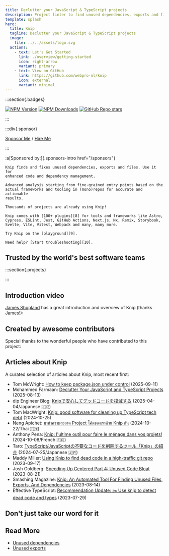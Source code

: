 ```yaml
---
title: Declutter your JavaScript & TypeScript projects
description: Project linter to find unused dependencies, exports and files
template: splash
hero:
  title: Knip
  tagline: Declutter your JavaScript & TypeScript projects
  image:
    file: ../../assets/logo.svg
  actions:
    - text: Let's Get Started
      link: ./overview/getting-started
      icon: right-arrow
      variant: primary
    - text: View on GitHub
      link: https://github.com/webpro-nl/knip
      icon: external
      variant: minimal
---
```



:::section{.badges}

[![NPM Version][2]][1] [![NPM Downloads][3]][1] [![GitHub Repo   stars][5]][4]

:::

:::div{.sponsor}

[Sponsor Me][6] / [Hire Me][7]

:::

:a[Sponsored by:]{.sponsors-intro href="/sponsors"}

<Sponsors showAll={false} />

<CardGrid>
  <Card title="Why use Knip?" icon="approve-check">

    Knip finds and fixes unused dependencies, exports and files. Use it for
    enhanced code and dependency management.

  </Card>

  <Card title="How does it work?" icon="setting">

    Advanced analysis starting from fine-grained entry points based on the
    actual frameworks and tooling in (mono)repos for accurate and actionable
    results.

  </Card>

  <Card title="Battle-tested" icon="approve-check">

    Thousands of projects are already using Knip!

  </Card>

  <Card title="Plugins" icon="open-book">

    Knip comes with [100+ plugins][8] for tools and frameworks like Astro,
    Cypress, ESLint, Jest, GitHub Actions, Next.js, Nx, Remix, Storybook,
    Svelte, Vite, Vitest, Webpack and many, many more.

  </Card>

  <Card title="Playground" icon="rocket">

    Try Knip on the [playground][9].

  </Card>

  <Card title="Troubleshooting" icon="warning">

    Need help? [Start troubleshooting][10].

  </Card>
</CardGrid>

## Trusted by the world's best software teams

:::section{.projects}

<Projects />

:::

## Introduction video

[James Shopland][11] has a great introduction and overview of Knip (thanks
James!):

<YouTube id="uhEkgWt-pUM" />

## Created by awesome contributors

Special thanks to the wonderful people who have contributed to this project:

<Contributors />

## Articles about Knip

A curated selection of articles about Knip, most recent first:

- Tom McWright: [How to keep package.json under control][12] (2025-09-11)
- Mohammed Farmaan: [Declutter Your JavaScript and TypeScript Projects][13]
  (2025-08-13)
- dip Engineer Blog: [Knipで安心してデッドコードを撲滅する][14]
  (2025-04-04/Japanese 🇯🇵)
- Tom MacWright: [Knip: good software for cleaning up TypeScript tech debt][15]
  (2024-10-25)
- Neng Apichet: [มาทำความสะอาด Project โค้ดของเราด้วย Knip กัน][16]
  (2024-10-22/Thai 🇹🇭)
- Anthony Pena: [Knip: l'ultime outil pour faire le ménage dans vos
  projets!][17] (2024-10-08/French 🇫🇷)
- Taro: [TypeScript/JavaScriptの不要なコードを削除するツール「Knip」の紹介][18]
  (2024-07-25/Japanese 🇯🇵)
- Maddy Miller: [Using Knip to find dead code in a high-traffic git repo][19]
  (2023-09-17)
- Josh Goldberg: [Speeding Up Centered Part 4: Unused Code Bloat][20]
  (2023-08-21)
- Smashing Magazine: [Knip: An Automated Tool For Finding Unused Files, Exports,
  And Dependencies][21] (2023-08-14)
- Effective TypeScript: [Recommendation Update: ✂️ Use knip to detect dead code
  and types][22] (2023-07-29)

## Don't just take our word for it

<Posts />

## Read More

- [Unused dependencies][23]
- [Unused exports][24]

[1]: https://www.npmjs.com/package/knip
[2]: https://img.shields.io/npm/v/knip?color=f56e0f
[3]: https://img.shields.io/npm/dm/knip?color=f56e0f
[4]: https://github.com/webpro-nl/knip
[5]: https://img.shields.io/github/stars/webpro-nl/knip?style=flat&color=f56e0f
[6]: ./sponsors
[7]: https://webpro.nl/hire-me
[8]: ./reference/plugins.md
[9]: ./playground
[10]: ./guides/troubleshooting.md
[11]: https://www.jamesshopland.com
[12]: https://blog.val.town/gardening-dependencies
[13]: https://farmaan.dev/writing/using-knip
[14]:
  https://developer.dip-net.co.jp/entry/2025/04/04/Knipで安心してデッドコードを撲滅する
[15]: https://macwright.com/2024/10/25/good-software-knip
[16]:
  https://engineering.thinknet.co.th/มาทำความสะอาด-project-โค้ดของเราด้วย-knip-กัน-20dbd65f6b58
[17]:
  https://k49.fr.nf/knip-l-ultime-outil-pour-faire-le-menage-dans-vos-projets/
[18]: https://tech.basemachina.jp/entry/introduction-knip
[19]: https://madelinemiller.dev/blog/knip-dead-code/
[20]:
  https://www.joshuakgoldberg.com/blog/speeding-up-centered-part-4-unused-code-bloat/
[21]:
  https://www.smashingmagazine.com/2023/08/knip-automated-tool-find-unused-files-exports-dependencies/
[22]: https://effectivetypescript.com/2023/07/29/knip/
[23]: ./typescript/unused-dependencies.md
[24]: ./typescript/unused-exports.md
